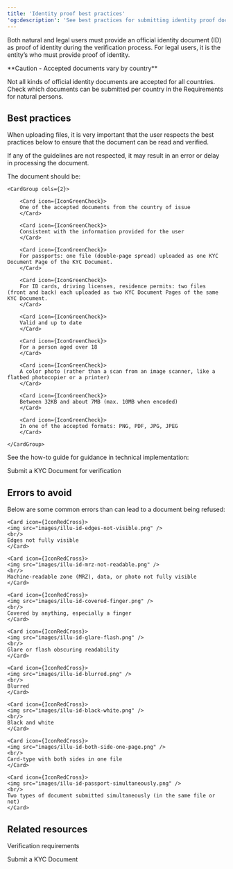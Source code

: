 ```yaml
---
title: 'Identity proof best practices'  
'og:description': 'See best practices for submitting identity proof documents and errors to avoid to ensure that the document can be read and validated.'  
---
```

  

Both natural and legal users must provide an official identity document (ID) as proof of identity during the verification process. For legal users, it is the entity’s <LegalRepresentative content="legal representative" /> who must provide proof of identity.  

<Warning>  
**Caution - Accepted documents vary by country** 
  
Not all kinds of official identity documents are accepted for all countries. Check which documents can be submitted per country in the Requirements for natural persons.  
</Warning>  

## Best practices  

When uploading files, it is very important that the user respects the best practices below to ensure that the document can be read and verified.   

If any of the guidelines are not respected, it may result in an error or delay in processing the document.  

The document should be:

    <CardGroup cols={2}>

        <Card icon={IconGreenCheck}>
        One of the accepted documents from the country of issue
        </Card>

        <Card icon={IconGreenCheck}>
        Consistent with the information provided for the user
        </Card>
        
        <Card icon={IconGreenCheck}>
        For passports: one file (double-page spread) uploaded as one KYC Document Page of the KYC Document.
        </Card>
        
        <Card icon={IconGreenCheck}>
        For ID cards, driving licenses, residence permits: two files (front and back) each uploaded as two KYC Document Pages of the same KYC Document.
        </Card>
        
        <Card icon={IconGreenCheck}>
        Valid and up to date
        </Card>
        
        <Card icon={IconGreenCheck}>
        For a person aged over 18
        </Card>
        
        <Card icon={IconGreenCheck}>
        A color photo (rather than a scan from an image scanner, like a flatbed photocopier or a printer)
        </Card>
        
        <Card icon={IconGreenCheck}>
        Between 32KB and about 7MB (max. 10MB when encoded)
        </Card>
        
        <Card icon={IconGreenCheck}>
        In one of the accepted formats: PNG, PDF, JPG, JPEG
        </Card>
        
    </CardGroup>  

See the how-to guide for guidance in technical implementation:  

<Card title="How to" href="/how-to/submit-kyc-document">Submit a KYC Document for verification</Card>

## Errors to avoid  

Below are some common errors than can lead to a document being refused:

<CardGroup cols={2}>

    <Card icon={IconRedCross}>
    <img src="images/illu-id-edges-not-visible.png" />
    <br/>
    Edges not fully visible
    </Card>
    
    <Card icon={IconRedCross}>
    <img src="images/illu-id-mrz-not-readable.png" />
    <br/>
    Machine-readable zone (MRZ), data, or photo not fully visible
    </Card>
    
    <Card icon={IconRedCross}>
    <img src="images/illu-id-covered-finger.png" />
    <br/>
    Covered by anything, especially a finger
    </Card>
    
    <Card icon={IconRedCross}>
    <img src="images/illu-id-glare-flash.png" />
    <br/>
    Glare or flash obscuring readability
    </Card>
    
    <Card icon={IconRedCross}>
    <img src="images/illu-id-blurred.png" />
    <br/>
    Blurred
    </Card>
    
    <Card icon={IconRedCross}>
    <img src="images/illu-id-black-white.png" />
    <br/>
    Black and white
    </Card>
    
    <Card icon={IconRedCross}>
    <img src="images/illu-id-both-side-one-page.png" />
    <br/>
    Card-type with both sides in one file
    </Card>
    
    <Card icon={IconRedCross}>
    <img src="images/illu-id-passport-simultaneously.png" />
    <br/>
    Two types of document submitted simultaneously (in the same file or not)
    </Card>

</CardGroup>  

## Related resources  

<CardGroup cols={2}>

<Card title="Guide" href="/guides/users/verification/requirements/overview">Verification requirements</Card>

<Card title="How to" href="/how-to/submit-kyc-document">Submit a KYC Document</Card>

</CardGroup>





